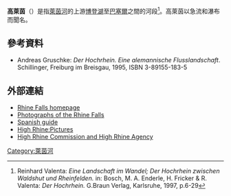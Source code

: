 '''高萊茵'''（{{lang-de|Hochrhein}}）是指[[萊茵河|萊茵河]]的上游[[博登湖|博登湖]]至[[巴塞爾|巴塞爾]]之間的河段<ref>Reinhard Valenta: ''Eine Landschaft im Wandel; Der Hochrhein zwischen Waldshut und Rheinfelden.'' in: Bosch, M. A. Enderle, H. Fricker & R. Valenta: ''Der Hochrhein.'' G.Braun Verlag, Karlsruhe, 1997, p.6-29</ref>。高萊茵以急流和瀑布而聞名。
==參考資料==
* Andreas Gruschke: ''Der Hochrhein. Eine alemannische Flusslandschaft''. Schillinger, Freiburg im Breisgau, 1995, ISBN 3-89155-183-5
== 外部連結 ==
{{commons category|Rheinfall}}
* [http://www.rhinefalls.com/ Rhine Falls homepage] {{Wayback|url=http://www.rhinefalls.com/ |date=20151015053139 }}
* [https://web.archive.org/web/20070828092530/http://www.pausenberger.com/rheinfall.html Photographs of the Rhine Falls]
* [http://ril.es/viajes/guias_de_viaje/Europa/CH_Suiza/guia-de-rheinfall.html Spanish guide] {{Wayback|url=http://ril.es/viajes/guias_de_viaje/Europa/CH_Suiza/guia-de-rheinfall.html |date=20150705171634 }}
* [http://www.badische-seiten.de/impressionen/index.php?action=showgallery&pfad=Hochrhein High Rhine:Pictures] {{Wayback|url=http://www.badische-seiten.de/impressionen/index.php?action=showgallery&pfad=Hochrhein |date=20090206101952 }}
* [http://www.hochrhein.org High Rhine Commission and High Rhine Agency] {{Wayback|url=http://www.hochrhein.org/ |date=20170718192329 }}
{{coord|47|40|46|N|8|36|59|E|region:CH_type:waterbody|display=title}}
[[Category:萊茵河|Category:萊茵河]]